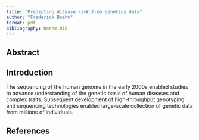 ```yaml
---
title: "Predicting disease risk from genetics data"
author: "Frederick Boehm"
format: pdf
bibliography: boehm.bib
---
```


## Abstract



## Introduction

The sequencing of the human genome in the early 2000s enabled studies
to advance understanding of the genetic basis of human diseases and complex traits.
Subsequent development of high-throughput genotyping and sequencing technologies enabled 
large-scale collection of genetic data from millions of individuals.







## References
